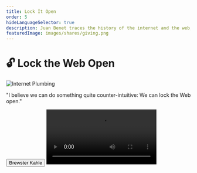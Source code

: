 ```yaml
---
title: Lock It Open
order: 5
hideLanguageSelector: true
description: Juan Benet traces the history of the internet and the web, shows us what Web 3 is really about, and reminds us that the term has been around since 2004, when Tim Berners-Lee began work on the semantic web.
featuredImage: images/shares/giving.png
---
```


# 🔓 Lock the Web Open

<InfoBlock>

<Box>

![Internet Plumbing](/images/mod3-img/plumbing.png)

"I believe we can do something quite counter-intuitive: We can lock the Web open."

<Button to="https://brewster.kahle.org/2015/08/11/locking-the-web-open-a-call-for-a-distributed-web-2/">
    Brewster Kahle
</Button>

</Box>

</InfoBlock>

<Video src="https://www.youtube-nocookie.com/embed/l44z35vabvA?start=30" />

We’ve looked in detail at our first two pillars of the week: how we might augment our ability to think for ourselves using transformative tools which are public goods of the sort capable of shifting cultural values; and how we might create more time for ourselves by both being present now and understanding the histories from which we come. Now, we turn to a blog post from Internet Archive librarian Brewster Kahle, which inspired the above presentation by Juan Benet. Both indicate how "Web 3" relates to a larger movement happening across the internet right now, aimed at **re-imagining how we share and relate**. As such, it forms the third pillar of how we "take back the web" - **cooperation baked into the very protocols** we use for collecting, storing, and consulting the shared record which Vannevar Bush spoke of in 1945.

## How does this fit into Kernel?

This week's curated materials have all tried to identify and draw out a particular stream of thought that predates the internet. This is because the internet is just the latest in a long line of attempts to collect and make navigable the sum total of human knowledge. Access to this shared record and the means to move through it meaningfully confer great power. We have a unique opportunity as a generation to ensure both record and means remain open to all.

In particular, both the blog and the video will help you understand more about

<Process>

The technical history of the web, its different phases, and where it might be headed next.

Why adding **trust** to the read/write web is such an important development.

Verifiability, open services, and market protocols as some examples of the new primitives we can use to build different **incentive** structures into Web 3.

Smart contracts as the basis for permanent and stable digital jurisdictions.

</Process>

## Brief

> The way we code the web will determine the way we live online. So we need to bake our values into our code. Freedom of expression needs to be baked into our code. Privacy should be baked into our code. Universal access to all knowledge.

### Introduction

Brewster begins his blog by pointing out that the web is fragile and it lacks privacy, though we have at least managed to keep things fun. That means we're currently 1 for 3, and we have a great deal of work to do before we can truly claim the title "web3". He contrasts the world wide web (all the websites you know and love, which are hosted in one place and one place only and which is therefore centralized) with the internet itself: the plumbing system that makes it possible to communicate with light across the globe in the first place and which is very much distributed.

His is an appeal to make the web distributed in the same sense as the internet, an idea which is sometimes grouped with the call for "protocols, not platforms". As we saw all the way back in [Module 0 with Andreas](/learn/module-0/money-language/#open-protocols-and-a-network-of-value), this is beginning to happen and it is happening very fast given that we have now de-platformed money, turned it into a protocol and made it peer-to-peer rather than client-server.

In fact, according to Juan, it is happening at break-neck speed in terms of the evolutionary history of our species, though it simultaneously feels slow to us as individuals now used to communicating at light-speed with anyone, anywhere. He suggests that we should think of it in terms of **periodic waves:** 

- mainframes
- computers 
- GUIs 
- the internet
- the web
- web 2.0
- mobile
- blockchains
- web 3  

<Flash>

<Card>

Prompt: The internet is the latest wave in a periodic series, all created by our attempts to collect and make navigable the sum total of what?

human knowledge.

</Card>

</Flash>

Why should we care about distributed systems and protocols over platforms? It turns out that there are both good technical and cultural reasons. On the technical front - as Brewster indicates - distrbuted architectures naturally lend themselves to more privacy. Moreover, because they present different challenges in terms of navigability and location-based content, they have necessitated further advancements in content-addressability and peer-to-peer discovery protocols. In turn, these will enable an archival of content to be fully functional, rather than a poor snapshot, enabling rich memory and versioning systems so that the record of human knowledge is not quite so fragile to ongoing decay.

Moreover, distributed systems lend themselves well to [local culture and genuinely civic spaces](https://docs.google.com/document/d/1xJmqcSlV07SXBLZ2r-nRHFjBRjFy-2-1CT6lVzfv8OA/edit?usp=sharing), both online and off. Brewster often talks about **a globe of villages, not a global village**: we want everyone to be able to connect to whom they please, but we do not want to cultivate monocultures because we recognise that diversity is the natural response to adversity. Fostering plurality is the most lively evolutionary strategy.

As Juan says,

> **"The choices that we make in the technologies we build - the properties we give our products - will have drastic implications not just for ourselves, but for many people in the future."**

In the same spirit of asking [better questions](/learn/module-2/better-questions), Juan then goes on to detail some of the enquiries you can keep in mind as you consider the systems you might build and how they relate to the worlds we all share. These seven questions serve as a generally useful framework when encountering new tools and thinking about their possible effects, both technological and cultural:  

- How do they work?
- How reliable and correct are they?
- How open and accessible are they?
- How safe are they?
- How can they fail?
- Who controls them and how are they governed?
- What rights do they secure/guarantee/grant people?

> "We must be very careful about the things we build. We should care about maximizing human potential; promoting rights; and the long-term flourishing of humanity when thinking about the technologies we create."

### History

There is a difference between "the internet": the wires and networking protocols which evolved mostly from military and academic work from the 1960's and 70's onward; and "the web": hyperlinked documents, static pages, browsers and everything you’re most likely used to.

#### **Web 1 (**1991 to 2000)

Mostly static, read-only content. This also marks the beginning of "online" commercial activity.

#### **Web 2** (the early 2000's)

Its key characteristic is its dynamic, interactive nature as opposed to the largely static content of the 90's. It's often described as "the read-write web" and is more participatory, social, and market-based. This includes not only Facebook and Twitter, but also services like Uber and AirBnB. However, 

> **The advertising model in Web 2.0 is broken.** It optimizes for time spent on pages and tries to keep people and their data locked in. Anger is a great way to generate clicks, so we're increasingly optimizing for negative emotions in order to pay the bills.

#### Web 3 (now)

This next iteration of the web gives us read, write and [trust](/learn/module-0/trust/). 

Web 1.0 was about linking content together. Web 2.0 was about linking programs to that content and building rich, dynamic applications which work across our devices. The decentralized web is about linking content and programs directly to each other, removing intermediaries and gaining public verifiability. It is, as Brewster so often says, "protocols, not platforms".

<Flash>

<Card>

Prompt: What model in Web 2.0 is broken?

Advertising.

</Card>

<Card>

Prompt: What feature does the dweb have which can be used to fix the shortcomings of Web 2?

Trust.

</Card>

</Flash>

![The evolution of the web](/images/mod3-img/web-evolution.png)

### The path forward

The aim for us should be to take what Bitcoin did to money and do it to all kinds of services and applications. Bitcoin "thawed the peer-to-peer winter and reminded everyone that we can build these kinds of systems and succeed." Now, it's time to hook into the larger movement happening across the internet to change how the web itself works: how we store, retrieve and consult the shared record of human knowledge. 

The simple property of **verifiability** is the key to all this. The "ability to check" is as powerful as the ability to hyperlink text in your documents was in Web 1.0. It's a new kind of linguistic primitive. Few understand <Link to="https://unifying.thebluebook.co.za/?stackedPages=%2Fstructure">this</Link>, similar to how hyperlinks were misunderstood early in protocol development. 

### Free thought

**It is not just blockchains.** It's "the decentralized web" in general. Blockchains systematize economics and law, and did not actually start on the web - Bitcoin was a protocol built to run separately without needing a browser. So a big part of Web 3 work is to make these things actually talk to each other: **to make blockchains accessible to people**.

<Flash>

<Card>

Prompt: What simple property of the dweb is as powerful as the hyperlink?

Verifiability.

</Card>

</Flash>

This goes to the heart of safer, more resilient, and more ethical protocols which can literally encode social contracts in ways which are visible and meaningful to the people using them.

**Open services** and **market protocols** are what we're really able to build with and on the decentralized web. The old economic truths which sank open source peer-to-peer software in the past are no longer true. We can now create commodities out of things that were fixed resources: i.e. storage, computation, and bandwidth. This will allow peer-to-peer to compete with centralized alternatives.

Smart contract systems are the basis of [jurisdictions](/conversation/#roots). They are computable law and it is unlikely that we will tap the full potential of this for many years to come. So, if you want to bake rights into your systems and "lock the web open" as many of us do, then think about what it 
means to encode rules into the jurisdiction of the internet, because that's what is really happening here.  

Many have talked about how this is equivalent to the internet becoming a nation of sorts, perhaps even something like a network state. Beware those who replicate past paradigms obscured by the trappings of new tools. This is one of the reasons we took such time to look at the dweb principles in ["Freedom" at th start of this module](/learn/module-3/freedom/#free-software). Encoding rules into the jurisdiction of the internet is about collaboration and agency. It is about [opt-in law](/learn/module-1/dreamers/#learning-the-language). It is about [mutual aid](/learn/module-4/governance), [reciprocity](/conversation/reciprocity), and [care](/learn/module-2/engineering/#further-references). It is about [trust spaces](/learn/module-1/value/#narrative) built upon trustless protocols. It is about [diversity and plurality](https://www.interdependence.online/about).

<Flash>

<Card>

Prompt: More ethical and resilient products, and new kinds of jurisdiction, both rely on us using the unique features of the dweb to build what?

Open services and market protocols.

</Card>

</Flash>

### The other web 3

The people who built the linked data, semantic web actually coined the term "Web 3" back in 2004. This idea was started by **Tim Berners-Lee**, and is aimed at making everything interoperable, removing intermediaries and decentralizing the control of information. His approach has been to model ontologies and data so as to connect computers on the machine-readable web.

The most successful Linked Data work ended up powering the Knowledge Graph and the Facebook Open Graph, which is a far cry from the decentralized vision which started it all. Much like the work on transformative tools for thought, this is due to issues around funding public goods which - if nothing else - blockchains can genuinely help solve.

The decentralized web movement, the blockchain movement, and the linked data movement are all part of the decentralized web. **We're in it to build a permanent, ownerless, and borderless foundation for this globe of villages through which we are all related.**

![Semantic Data](/images/mod3-img/semantic-data.png)

